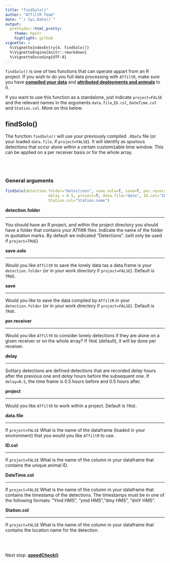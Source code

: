 ```yaml
---
title: "findSolo()"
author: "ATfiltR Team"
date: "`r Sys.Date()`"
output:
  prettydoc::html_pretty:
    theme: hpstr
    highlight: github
vignette: >
  %\VignetteIndexEntry{4. findSolo()}
  %\VignetteEngine{knitr::rmarkdown}
  %\VignetteEncoding{UTF-8}
---
```


`findSolo()` is one of two functions that can operate appart from an R project.
If you wish to do you full data processing with `ATfiltR`, make sure you have [**compiled your data**](CompileDatavignette.html) and [**attributed deployments and animals**](wWindowvignette.html) to it.

If you want to use this function as a standalone, just indicate `project=FALSE` and the relevant names in the arguments `data.file`,`ID.col`, `DateTime.col` and `Station.col`. More on this below.

## findSolo()

The function `findSolo()` will use your previously compiled `.RData` file (or your loaded `data.file`, if `project=FALSE`).
It will identify as spurious detections that occur alone within a certain customizable time window. This can be applied on a per receiver basis or for the whole array.

<br />
<br />  


### General arguments  

```r
findSolo(detection.folder="Detections", save.solo=T, save=T, per.receiver=T,
                   delay = 0.5, project=T, data.file="data", ID.col="ID", DateTime.col="Date.and.Time",
                   Station.col="Station.name")
```

**detection.folder**  
<hr />

You should have an R project, and within the project directory you should have a folder that contains your ATfiltR files. Indicate the name of the folder in quotation marks. By default we indicated "Detections". (will only be used if `project=TRUE`)

**save.solo**  
<hr />

Would you like `ATfiltR` to save the lonely data tas a data.frame is your `detection.folder` (or in your work directory if `project=FALSE`). Default is `TRUE`.


**save**  
<hr />

Would you like to save the data compiled by `ATfiltR` in your `detection.folder` (or in your work directory if `project=FALSE`). Default is `TRUE`.

**per.receiver**  
<hr />

Would you like `ATfiltR` to consider lonely detections if they are alone on a given receiver or on the whole array? If `TRUE` (default), it will be done per receiver.


**delay**  
<hr />

Solitary detections are defined detections that are recorded *delay* hours after the previous one and *delay* hours before the subsequent one. If `delay=0.5`, the time frame is 0.5 hours before and 0.5 hours after.


**project**  
<hr />

Would you like `ATfiltR` to work within a project. Default is `TRUE`.

**data.file**  
<hr />

If `project=FALSE` What is the name of the dataframe (loaded in your environment) that you would you like `ATfiltR` to use.

**ID.col**  
<hr />

If `project=FALSE` What is the name of the column in your dataframe that contains the unique animal ID.

**DateTime.col**  
<hr />

If `project=FALSE` What is the name of the column in your dataframe that contains the timestamp of the detections. The timestamps must be in one of the following formats: "Ymd HMS", "ymd HMS","dmy HMS", "dmY HMS".

**Station.col**  
<hr />

If `project=FALSE` What is the name of the column in your dataframe that contains the location name for the detection.


<br />
<br />  

Next stop: [**speedCheck()**](speedCheckvignette.html)
